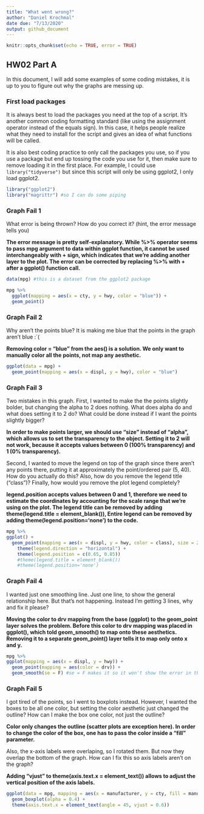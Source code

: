 ```yaml
---
title: "What went wrong?"
author: "Daniel Krochmal"
date due: "7/13/2020"
output: github_document
---
```


```r
knitr::opts_chunk$set(echo = TRUE, error = TRUE)
```

## HW02 Part A

In this document, I will add some examples of some coding mistakes, it is up to you to figure out why the graphs are messing up. 

### First load packages

It is always best to load the packages you need at the top of a script. It's another common coding formatting standard (like using the assignment operator instead of the equals sign). In this case, it helps people realize what they need to install for the script and gives an idea of what functions will be called. 

It is also best coding practice to only call the packages you use, so if you use a package but end up tossing the code you use for it, then make sure to remove loading it in the first place. For example, I could use `library("tidyverse")` but since this script will only be using ggplot2, I only load ggplot2.

```r
library("ggplot2")
library("magrittr") #so I can do some piping
```


### Graph Fail 1

What error is being thrown? How do you correct it? (hint, the error message tells you)

**The error message is pretty self-explanatory. While %>% operator seems to pass mpg argument to data within ggplot function, it cannot be used interchangeably with + sign, which indicates that we're adding another layer to the plot. The error can be corrected by replacing %>% with + after a ggplot() function call.**

```r
data(mpg) #this is a dataset from the ggplot2 package

mpg %>% 
  ggplot(mapping = aes(x = cty, y = hwy, color = "blue")) + 
  geom_point()

```

### Graph Fail 2
Why aren't the points blue? It is making me blue that the points in the graph aren't blue :`(

**Removing color = "blue" from the aes() is a solution. We only want to manually color all the points, not map any aesthetic.**
```r
ggplot(data = mpg) + 
  geom_point(mapping = aes(x = displ, y = hwy), color = "blue")

```



### Graph Fail 3
Two mistakes in this graph. First, I wanted to make the the points slightly bolder, but changing the alpha to 2 does nothing. What does alpha do and what does setting it to 2 do? What could be done instead if I want the points slightly bigger?

**In order to make points larger, we should use "size" instead of "alpha", which allows us to set the transparency to the object. Setting it to 2 will not work, because it accepts values between 0 (100% transparency) and 1 (0% transparency).**

Second, I wanted to move the legend on top of the graph since there aren't any points there, putting it at approximately the point/ordered pair (5, 40). How do you actually do this? Also, how do you remove the legend title ("class")? Finally, how would you remove the plot legend completely?

**legend.position accepts values between 0 and 1, therefore we need to estimate the coordinates by accounting for the scale range that we're using on the plot. The legend title can be removed by adding theme(legend.title = element_blank()), Entire legend can be removed by adding theme(legend.position='none') to the code.**

```r
mpg %>% 
ggplot() + 
  geom_point(mapping = aes(x = displ, y = hwy, color = class), size = 2) +
    theme(legend.direction = "horizontal") +
    theme(legend.position = c(0.65, 0.85))
    #theme(legend.title = element_blank())
    #theme(legend.position='none')

```

### Graph Fail 4
I wanted just one smoothing line. Just one line, to show the general relationship here. But that's not happening. Instead I'm getting 3 lines, why and fix it please?

**Moving the color to drv mapping from the base (ggplot) to the geom_point layer solves the problem. Before this color to drv mapping was placed in ggplot(), which told geom_smooth() to map onto these aesthetics. Removing it to a separate geom_point() layer tells it to map only onto x and y.**

```r
mpg %>% 
ggplot(mapping = aes(x = displ, y = hwy)) + 
  geom_point(mapping = aes(color = drv)) + 
  geom_smooth(se = F) #se = F makes it so it won't show the error in the line of fit
```

### Graph Fail 5
I got tired of the points, so I went to boxplots instead. However, I wanted the boxes to be all one color, but setting the color aesthetic just changed the outline? How can I make the box one color, not just the outline?

**Color only changes the outline (scatter plots are exception here). In order to change the color of the box, one has to pass the color inside a "fill" parameter.**

Also, the x-axis labels were overlaping, so I rotated them. But now they overlap the bottom of the graph. How can I fix this so axis labels aren't on the graph?

**Adding "vjust" to theme(axis.text.x = element_text()) allows to adjust the vertical position of the axis labels.**

```r
ggplot(data = mpg, mapping = aes(x = manufacturer, y = cty, fill = manufacturer, color = manufacturer)) + 
  geom_boxplot(alpha = 0.4) + 
  theme(axis.text.x = element_text(angle = 45, vjust = 0.6))
```



